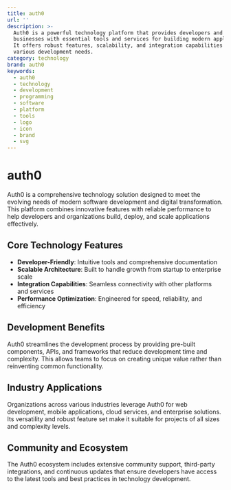 ```yaml
---
title: auth0
url: ''
description: >-
  Auth0 is a powerful technology platform that provides developers and
  businesses with essential tools and services for building modern applications.
  It offers robust features, scalability, and integration capabilities for
  various development needs.
category: technology
brand: auth0
keywords:
  - auth0
  - technology
  - development
  - programming
  - software
  - platform
  - tools
  - logo
  - icon
  - brand
  - svg
---
```


# auth0

Auth0 is a comprehensive technology solution designed to meet the evolving needs of modern software development and digital transformation. This platform combines innovative features with reliable performance to help developers and organizations build, deploy, and scale applications effectively.

## Core Technology Features

- **Developer-Friendly**: Intuitive tools and comprehensive documentation
- **Scalable Architecture**: Built to handle growth from startup to enterprise scale
- **Integration Capabilities**: Seamless connectivity with other platforms and services
- **Performance Optimization**: Engineered for speed, reliability, and efficiency

## Development Benefits

Auth0 streamlines the development process by providing pre-built components, APIs, and frameworks that reduce development time and complexity. This allows teams to focus on creating unique value rather than reinventing common functionality.

## Industry Applications

Organizations across various industries leverage Auth0 for web development, mobile applications, cloud services, and enterprise solutions. Its versatility and robust feature set make it suitable for projects of all sizes and complexity levels.

## Community and Ecosystem

The Auth0 ecosystem includes extensive community support, third-party integrations, and continuous updates that ensure developers have access to the latest tools and best practices in technology development.
